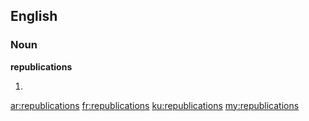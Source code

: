 ==English==

===Noun===
'''republications'''

# {{plural of|republication}}

[[ar:republications]]
[[fr:republications]]
[[ku:republications]]
[[my:republications]]